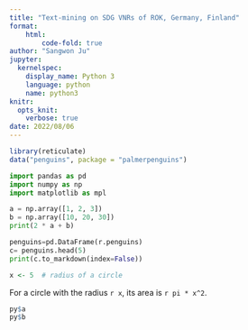 ```yaml
---
title: "Text-mining on SDG VNRs of ROK, Germany, Finland"
format: 
    html:
        code-fold: true
author: "Sangwon Ju" 
jupyter:
  kernelspec:
    display_name: Python 3
    language: python
    name: python3
knitr:
  opts_knit:
    verbose: true
date: 2022/08/06
---
```



```r
library(reticulate)
data("penguins", package = "palmerpenguins")
``` 
```python
import pandas as pd
import numpy as np
import matplotlib as mpl

a = np.array([1, 2, 3])
b = np.array([10, 20, 30])
print(2 * a + b)

penguins=pd.DataFrame(r.penguins)
c= penguins.head(5)
print(c.to_markdown(index=False))
```


```r
x <- 5  # radius of a circle
```

For a circle with the radius `r x`,
its area is `r pi * x^2`.

```r
py$a
py$b
```